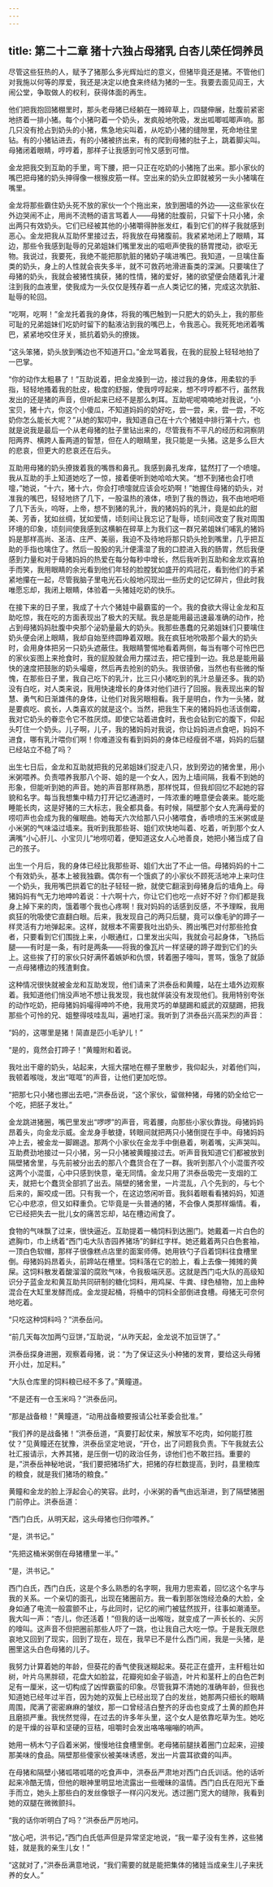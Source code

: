 ```yaml
---
---
---
```

title: 第二十二章 猪十六独占母猪乳 白杏儿荣任饲养员
---




尽管这些狂热的人，赋予了猪那么多光辉灿烂的意义，但猪毕竟还是猪。不管他们对我施以何等的厚爱，我还是决定以绝食来终结为猪的一生。我要去面见阎王，大闹公堂，争取做人的权利，获得体面的再生。

他们把我抱回猪棚里时，那头老母猪已经躺在一摊碎草上，四腿伸展，肚腹前紧密地挤着一排小猪。每个小猪叼着一个奶头，发疯般地吮吸，发出呱唧呱唧声响。那几只没有抢占到奶头的小猪，焦急地尖叫着，从吃奶小猪的缝隙里，死命地往里钻。有的小猪钻进去，有的小猪被挤出来，有的爬到母猪的肚子上，跳着脚尖叫。母猪闭着眼睛，哼哼着，那样子让我感到可怜又感到可憎。

金龙把我交到互助的手里，弯下腰，把一只正在吃奶的小猪拖了出来。那小家伙的嘴巴把母猪的奶头抻得像一根猴皮筋一样。空出来的奶头立即就被另一头小猪噙在嘴里。

金龙将那些霸住奶头死不放的家伙一个个拖出来，放到圈墙的外边——这些家伙在外边哭闹不止，用尚不流畅的语言骂着人——母猪的肚腹前，只留下十只小猪，余出两只有效奶头。它们已经被其他的小猪嚼得肿胀发红，看到它们的样子我就感到恶心。金龙把我从互助怀里接过去，将我放在母猪腹前。我紧紧地闭上了眼睛，耳边，那些令我感到耻辱的兄弟姐妹们嘴里发出的嗞咂声使我的肠胃搅动，欲呕无物。我说过，我要死，我绝不能把那肮脏的猪奶子噙进嘴巴。我知道，一旦噙住畜类的奶头，身上的人性就会丧失多半，就不可救药地滑进畜类的深渊。只要噙住了母猪的奶头，我就会被猪性擒获，猪的性情，猪的爱好，猪的欲望便会随着乳汁灌注到我的血液里，使我成为一头仅仅是残存着一点人类记忆的猪，完成这次肮脏、耻辱的轮回。

“吃啊，吃啊！”金龙托着我的身体，将我的嘴巴触到一只肥大的奶头上，我的那些可耻的兄弟姐妹们吃奶时留下的黏液沾到我的嘴巴上，令我恶心。我死死地闭着嘴巴，紧紧地咬住牙关，抵抗着奶头的撩拨。

“这头笨猪，奶头放到嘴边也不知道开口。”金龙骂着我，在我的屁股上轻轻地拍了一巴掌。

“你的动作太粗暴了！”互助说着，把金龙搡到一边，接过我的身体，用柔软的手指，轻轻地搔着我的肚皮，极度的舒服，使我哼哼起来，想不哼哼都不行，虽然我发出的还是猪的声音，但听起来已经不是那么刺耳。互助呢呢喃喃地对我说，“小宝贝，猪十六，你这个小傻瓜，不知道妈妈的奶好吃，尝一尝，来，尝一尝，不吃奶你怎么能长大呢？”从她的絮叨中，我知道自己在十六个猪娃中排行第十六，也就是说我是最后一个从老母猪的肚子里钻出来的，尽管我有不平凡的经历和洞察阴阳两界、横跨人畜两道的智慧，但在人的眼睛里，我只能是一头猪。这是多么巨大的悲哀，但更大的悲哀还在后头。

互助用母猪的奶头撩拨着我的嘴唇和鼻孔。我感到鼻孔发痒，猛然打了一个喷嚏。我从互助的手上知道她吃了一惊，接着便听到她哈哈大笑。“想不到猪也会打喷嚏，”她说，“十六，猪十六，你会打喷嚏就应该会吃奶啊！”她握住母猪的奶头，对准我的嘴巴，轻轻地挤了几下，一股温热的液体，喷到了我的唇边，我不由地吧咂了几下舌头，呜呀，上帝，想不到猪的乳汁，我的猪妈妈的乳汁，竟是如此的甜美、芳香，犹如丝绸，犹如爱情，顷刻间让我忘记了耻辱，顷刻间改变了我对周围环境的印象，顷刻间使我感到这横躺在碎草上为我们这一群兄弟姐妹们哺乳的猪妈妈是那样高尚、圣洁、庄严、美丽，我迫不及待地将那只奶头抢到嘴里，几乎把互助的手指也噙住了。然后一股股的乳汁便濡湿了我的口腔进入我的肠胃，然后我便感到力量和对于母猪妈妈的热爱在每分每秒中增长，然后我听到互助和金龙欢喜拍手而笑，我用眼睛的余光看到他们年轻的脸膛犹如盛开的鸡冠花，看到他们的手紧紧地攥在一起，尽管我脑子里电光石火般地闪现出一些历史的记忆碎片，但此时我唯愿忘却，我闭上眼睛，体验着一头猪娃吃奶的快乐。

在接下来的日子里，我成了十六个猪娃中最霸蛮的一个。我的食欲大得让金龙和互助吃惊，我在吃的方面表现出了极大的天赋。我总是能用最迅速最准确的动作，抢占到母猪妈妈肚腹中央那个泌奶量最大的奶头。我那些愚蠢的兄弟姐妹们只要噙住奶头便会闭上眼睛，我却自始至终圆睁着双眼。我在疯狂地吮吸那个最大的奶头时，会用身体把另一只奶头遮蔽住。我眼睛警惕地看着两侧，每当有哪个可怜巴巴的家伙妄图上来抢食时，我的屁股就会用力摆过去，把它撞到一边。我总是能用最快的速度把鼓胀的奶头嘬瘪，然后再去抢别的奶头。我很骄傲，当然也有些微的惭愧，在那些日子里，我自己吃下的乳汁，比三只小猪吃到的乳汁总量还多。我的奶没有白吃，对人类来说，我用快速增长的身体对他们进行了回报。我表现出来的智慧、勇气和日渐雄伟的身体，让他们对我另眼相看。我于是明白，作为一头猪，就是要疯吃、疯长，人类喜欢的就是这个。当然，把我生下来的猪妈妈也活该倒霉，我对它奶头的眷恋令它不胜厌烦。即使它站着进食时，我也会钻到它的腹下，仰起头叮住一个奶头。儿子啊，儿子，我的猪妈妈对我说，你让妈妈进点食吧，妈妈不进食，哪有乳汁喂你们啊！你难道没有看到妈妈的身体已经瘦弱不堪，妈妈的后腿已经站立不稳了吗？

出生七日后，金龙和互助就把我的兄弟姐妹们捉走八只，放到旁边的猪舍里，用小米粥喂养。负责喂养我那八个哥、姐的是一个女人，因为上墙间隔，我看不到她的形象，但能听到她的声音。她的声音那样熟悉，那样悦耳，但我却回忆不起她的容貌和名字。每当我想集中精力打开记忆通道时，一阵浓重的睡意便会袭来。能吃能睡能长肉，这是好猪的三大标志，我全都具备。有时候，隔壁那个女人充满母爱的唠叨声也会成为我的催眠曲。她每天六次给那八只小猪喂食，香喷喷的玉米粥或是小米粥的气味溢过墙来。我听到我那些哥、姐们欢快地叫着、吃着，听到那个女人满嘴“小心肝儿、小宝贝儿”地唠叨着，便知道这女人心地善良，她把小猪当成了自己的孩子。

出生一个月后，我的身体已经比我那些哥、姐们大出了不止一倍。母猪妈妈的十二个有效奶头，基本上被我独霸。偶尔有一个饿疯了的小家伙不顾死活地冲上来叼住一个奶头，我用嘴巴拱着它的肚子轻轻一掀，就使它翻滚到母猪身后的墙角上。母猪妈妈有气无力地呻吟着说：十六啊十六，你让它们也吃一点好不好？你们都是我身上掉下来的肉，饿着哪个我也心疼啊！我对妈妈的话感到反感，不予理睬，我用疯狂的吮吸使它直翻白眼。后来，我发现自己的两只后腿，竟可以像毛驴的蹄子一样灵活有力地弹起来。这样，就根本不需要我吐出奶头、腾出嘴巴对付那些抢食者，只要看到它们围拢上来，小眼通红，口里发出尖叫，我就会弓起身体，飞扬后腿——有时是一条，有时是两条——将我的像瓦片一样坚硬的蹄子蹬到它们的头上。这些挨了打的家伙只好满怀着嫉妒和仇恨，转着圈子嚎叫，詈骂，饿急了就舔一点母猪槽边的残渣剩食。

这种情况很快就被金龙和互助发现，他们请来了洪泰岳和黄瞳，站在土墙外边观察着。我知道他们悄没声地不想让我发现，我也就佯装没有发现他们。我用特别夸张的动作吃奶，把母猪妈妈嘬得呻吟不绝，我用灵巧的单腿踢和威武的双腿踢，把我那些个可怜的兄、姐整得吱哇乱叫，遍地打滚。我听到了洪泰岳兴高采烈的声音：

“妈的，这哪里是猪！简直是匹小毛驴儿！”

“是的，竟然会打蹄子！”黄瞳附和着说。

我吐出干瘪的奶头，站起来，大摇大摆地在棚子里散步，我仰起头，对着他们叫，我顿着喉咙，发出“哐哐”的声音，让他们更加吃惊。

“把那七只小猪也挪出去吧，”洪泰岳说，“这个家伙，留做种猪，母猪的奶全给它一个吃，把胚子发壮。”

金龙跳进猪圈，嘴巴里发出“啰啰”的声音，弯着腰，向那些小家伙靠拢。母猪妈妈昂着头，向金龙示威。金龙身手敏捷，转眼间就把两只小猪倒提在手中。母猪妈妈冲上去，被金龙一脚踢退。那两个小家伙在金龙手中倒悬着，咧着嘴，尖声哭叫。互助费劲地接过一只小猪，另一只小猪被黄瞳接过去。听声音我知道它们都被放到隔壁猪舍里，与先前被分出去的那八个蠢货合在了一群。我听到那八个小混蛋齐咬这两个小混蛋，心中只感到快意，毫无同情。金龙只用了洪泰岳吸完一支烟的工夫，就把七个蠢货全部抓了出去。隔壁的猪舍里，一片混乱，八个先到的，与七个后来的，厮咬成一团。只有我一个，在这边悠闲听音。我斜着眼看看猪妈妈，知道它心中悲凉，但又如释重负。它毕竟是一头普通的猪，不会像人类那样煽情。看，它已经把失去一批儿女的痛苦忘却，站在槽边闹食了。

食物的气味飘了过来，很快逼近。互助提着一桶饲料到达圈门。她戴着一片白色的遮胸巾，巾上绣着“西门屯大队杏园养猪场”的鲜红字样。她还戴着两只白色套袖，一顶白色软帽，那样子很像糕点店里的面案师傅。她用铁勺子舀着饲料往食槽里倒。母猪妈妈昂着头，前蹄站在槽里。饲料落在它的脸上，看上去像一摊摊的黄屎。这饲料散发着酸溜溜的腐败气味，令我极端厌恶。这就是西门屯大队的高级知识分子蓝金龙和黄互助共同研制的糖化饲料，用鸡屎、牛粪、绿色植物，加上曲种混合在大缸里发酵而成。金龙提起桶，将桶中的饲料全部倒进食槽。母猪无可奈何地吃着。

“只吃这种饲料吗？”洪泰岳问。

“前几天每次加两勺豆饼，”互助说，“从昨天起，金龙说不加豆饼了。”

洪泰岳探身进圈，观察着母猪，说：“为了保证这头小种猪的发育，要给这头母猪开小灶，加足料。”

“大队仓库里的饲料粮已经不多了。”黄瞳道。

“不是还有一仓玉米吗？”洪泰岳问。

“那是战备粮！”黄瞳道，“动用战备粮要报请公社革委会批准。”

“我们养的是战备猪！”洪泰岳道，“真要打起仗来，解放军不吃肉，如何能打胜仗？”见黄瞳还在犹豫，洪泰岳坚定地说，“开仓，出了问题我负责。下午我就去公社汇报请示，大养其猪，是压倒一切的政治任务，谅他们也不敢拦挡。重要的是，”洪泰岳神秘地说，“我们要把猪场扩大，把猪的存栏数提高，到时，县里粮库的粮食，就是我们猪场的粮食。”

黄瞳和金龙的脸上浮起会心的笑容。此时，小米粥的香气由远渐进，到了隔壁猪圈门前停止。洪泰岳道：

“西门白氏，从明天起，这头母猪也归你喂养。”

“是，洪书记。”

“先把这桶米粥倒在母猪槽里一半。”

“是，洪书记。”

西门白氏，西门白氏，这是个多么熟悉的名字啊，我用力思索着，回忆这个名字与我的关系。一个亲切的面孔，出现在猪圈前方。我一看到那张饱经沧桑的大脸，全身如通了电流一般震颤不止，与此同时，记忆的闸门被猛然拔开，往事如潮涌至。我大叫一声：“杏儿，你还活着！”但我的话一出喉咙，就变成了一声长长的、尖厉的嚎叫。这声音不但把圈前那些人吓了一跳，也让我自己大吃一惊。于是我无限悲哀地又回到了现实，回到了现在，现在，我早已不是什么西门闹，我是一头猪，是圈里这头白色母猪的儿子。

我努力计算着她的年龄，但葵花的香气使我迷糊起来。葵花正在盛开，主秆粗壮如树，叶片乌黑胖硕，花盘大如脸盆，花瓣宛如金子锻造，叶片和茎秆上的白色芒刺足有一厘米，这一切构成了凶悍霸蛮的印象。尽管我算不清她的准确年龄，但我也知道她已经年过半百，因为她的双鬓上已经出现了白的发丝，她那两只细长的眼睛周围，爬满了密密麻麻的皱纹，那一口曾经洁白整齐的牙齿也变成了土黄的颜色并且磨损严重。我恍然觉得，在过去的许多年头里，这个女人是依靠吃草为生。她吃的是干燥的谷草和坚硬的豆秸，咀嚼时会发出咯咯嘣嘣的响声。

她用一柄木勺子舀着米粥，慢慢地往食槽里倒。老母猪前腿扶着圈门立起来，迎接那美味的食品。隔壁那些傻家伙被美味诱惑，发出一片震耳欲聋的叫声。

在母猪和隔壁小猪呱嗒呱嗒的吃食声中，洪泰岳严肃地对西门白氏训话。他的话听起来冷酷无情，但他的眼神里明显地流露出一些暧昧的温情。西门白氏在阳光下垂手而立，她头上那些白的发丝像银子一样闪闪发光。透过圈门宽大的缝隙，我看到她的双腿在微微颤抖。

“我的话你听明白了吗？”洪泰岳严厉地问。

“放心吧，洪书记，”西门白氏低声但是异常坚定地说，“我一辈子没有生养，这些猪娃，就是我的亲生儿女！”

“这就对了，”洪泰岳满意地说，“我们需要的就是能把集体的猪娃当成亲生儿子来抚养的女人。”